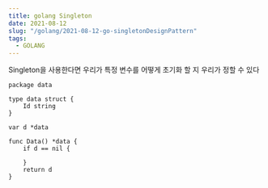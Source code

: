 ```yaml
---
title: golang Singleton
date: 2021-08-12
slug: "/golang/2021-08-12-go-singletonDesignPattern"
tags:
  - GOLANG
---
```



Singleton을 사용한다면 우리가 특정 변수를 어떻게 초기화 할 지 우리가 정할 수 있다

```
package data

type data struct {
	Id string
}

var d *data

func Data() *data {
	if d == nil {

	}
	return d
}
```